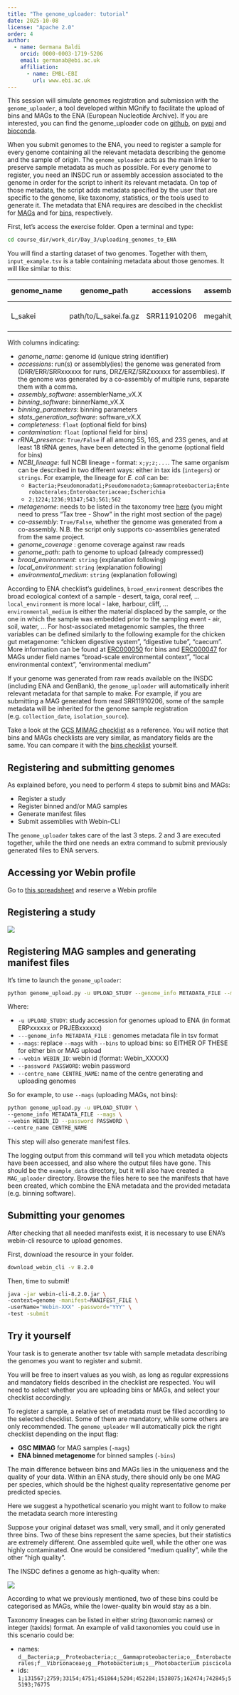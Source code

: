 ```yaml
---
title: "The genome_uploader: tutorial"
date: 2025-10-08
license: "Apache 2.0"
order: 4
author:
  - name: Germana Baldi
    orcid: 0000-0003-1719-5206
    email: germanab@ebi.ac.uk
    affiliation: 
      - name: EMBL-EBI
        url: www.ebi.ac.uk
---
```


This session will simulate genomes registration and submission with the `genome_uploader`, a tool developed within MGnify to facilitate the upload of bins and MAGs to the ENA (European Nucleotide Archive). If you are interested, you can find the genome_uploader code on [github](https://github.com/EBI-Metagenomics/genome_uploader), on [pypi](https://pypi.org/project/genome-uploader/) and [bioconda](https://bioconda.github.io/recipes/genome-uploader/README.html).

When you submit genomes to the ENA, you need to register a sample for every genome containing all the relevant metadata describing the genome and the sample of origin. The `genome_uploader` acts as the main linker to preserve sample metadata as much as possible. For every genome to register, you need an INSDC run or assembly accession associated to the genome in order for the script to inherit its relevant metadata. On top of those metadata, the script adds metadata specified by the user that are specific to the genome, like taxonomy, statistics, or the tools used to generate it. The metadata that ENA requires are descibed in the checklist for [MAGs](https://www.ebi.ac.uk/ena/browser/view/ERC000050) and for [bins](https://www.ebi.ac.uk/ena/browser/view/ERC000047), respectively.

First, let's access the exercise folder. Open a terminal and type:

```bash
cd course_dir/work_dir/Day_3/uploading_genomes_to_ENA
```

You will find a starting dataset of two genomes. Together with them, `input_example.tsv` is a table containing metadata about those genomes. It will like similar to this: 

::: {.table-responsive}
| genome_name | genome_path | accessions | assembly_software | binning_software | binning_parameters | stats_generation_software | completeness | contamination | genome_coverage | metagenome | co-assembly | broad_environment | local_environment | environmental_medium | rRNA_presence | taxonomy_lineage |
| --- | --- | --- | --- | --- | --- | --- | --- | --- | --- | --- | --- | --- | --- | --- | --- | --- |
| L_sakei | path/to/L_sakei.fa.gz | SRR11910206 | megahit_v1.2.9 | metabat_v1.2 | default | CheckM2_v1.0.1 | 99.7 | 0.38 | 27 | marine sediment metagenome | False | marine | coast | coastal sediment | True | d__Bacteria;p__Firmicutes;c__Bacilli;o__Lactobacillales;f__Lactobacillaceae;g__Latilactobacillus;s__Lactobacillus sakei |
:::

With columns indicating:

  * _genome_name_: genome id (unique string identifier)
  * _accessions_: run(s) or assembly(ies) the genome was generated from (DRR/ERR/SRRxxxxxx for runs, DRZ/ERZ/SRZxxxxxx for assemblies). If the genome was generated by a co-assembly of multiple runs, separate them with a comma.
  * _assembly_software_: assemblerName_vX.X
  * _binning_software_: binnerName_vX.X
  * _binning_parameters_: binning parameters
  * _stats_generation_software_: software_vX.X
  * _completeness_: `float` (optional field for bins)
  * _contamination_: `float` (optional field for bins)
  * _rRNA_presence_: `True/False` if all among 5S, 16S, and 23S genes, and at least 18 tRNA genes, have been detected in the genome (optional field for bins)
  * _NCBI_lineage_: full NCBI lineage - format: `x;y;z;...`. The same organism can be described in two different ways:  either in tax ids (`integers`) or `strings`. For example, the lineage for _E. coli_ can be:
    * `Bacteria;Pseudomonadati;Pseudomonadota;Gammaproteobacteria;Enterobacterales;Enterobacteriaceae;Escherichia`
    * `2;1224;1236;91347;543;561;562`
  * _metagenome_: needs to be listed in the taxonomy tree [here](<https://www.ebi.ac.uk/ena/browser/view/408169?show=tax-tree>) (you might need to press "Tax tree - Show" in the right most section of the page)
  * _co-assembly_: `True/False`, whether the genome was generated from a co-assembly. N.B. the script only supports co-assemblies generated from the same project.
  * _genome_coverage_ : genome coverage against raw reads
  * _genome_path_: path to genome to upload (already compressed)
  * _broad_environment_: `string` (explanation following)
  * _local_environment_: `string` (explanation following)
  * _environmental_medium_: `string` (explanation following)

According to ENA checklist's guidelines, `broad_environment` describes the broad ecological context of a sample - desert, taiga, coral reef, ... `local_environment` is more local - lake, harbour, cliff, ... `environmental_medium` is either the material displaced by the sample, or the one in which the sample was embedded prior to the sampling event - air, soil, water, ...
For host-associated metagenomic samples, the three variables can be defined similarly to the following example for the chicken gut metagenome: "chicken digestive system", "digestive tube", "caecum". More information can be found at [ERC000050](<https://www.ebi.ac.uk/ena/browser/view/ERC000050>) for bins and [ERC000047](<https://www.ebi.ac.uk/ena/browser/view/ERC000047>) for MAGs under field names "broad-scale environmental context", "local environmental context", "environmental medium"

If your genome was generated from raw reads available on the INSDC (including ENA and GenBank), the `genome_uploader` will automatically inherit relevant metadata for that sample to make. For example, if you are submitting a MAG generated from read SRR11910206, some of the sample metadata will be inherited for the genome sample registration (e.g. `collection_date`, `isolation_source`). 

Take a look at the [GCS MIMAG checklist](https://www.ebi.ac.uk/ena/browser/view/ERC000047) as a reference. You will notice that bins and MAGs checklists are very similar, as mandatory fields are the same. You can compare it with the [bins checklist](https://www.ebi.ac.uk/ena/browser/view/ERC000050) yourself.

## Registering and submitting genomes

As explained before, you need to perform 4 steps to submit bins and MAGs:

* Register a study
* Register binned and/or MAG samples
* Generate manifest files
* Submit assemblies with Webin-CLI

The `genome_uploader` takes care of the last 3 steps. 2 and 3 are executed together, while the third one needs an extra command to submit previously generated files to ENA servers.

## Accessing yor Webin profile

Go to [this spreadsheet](https://docs.google.com/document/d/1uPy4kua_WjaGeGbPmxA-h15WX9g9_FcS/edit?usp=sharing&ouid=103754228271574317142&rtpof=true&sd=true) and reserve a Webin profile

## Registering a study
![](genome_uploader/register_a_study.png)

## Registering MAG samples and generating manifest files

It's time to launch the `genome_uploader`:

```bash
python genome_upload.py -u UPLOAD_STUDY --genome_info METADATA_FILE --mags --webin WEBIN_ID --password PASSWORD --centre_name CENTRE_NAME
```

Where:

* `-u UPLOAD_STUDY`: study accession for genomes upload to ENA (in format ERPxxxxxx or PRJEBxxxxxx)
* `---genome_info METADATA_FILE` : genomes metadata file in tsv format
* `--mags`: replace `--mags` with `--bins` to upload bins: so EITHER OF THESE for either bin or MAG upload
* `--webin WEBIN_ID`: webin id (format: Webin_XXXXX)
* `--password PASSWORD`: webin password
* `--centre_name CENTRE_NAME`: name of the centre generating and uploading genomes

So for example, to use `--mags` (uploading MAGs, not bins):

```bash
python genome_upload.py -u UPLOAD_STUDY \
--genome_info METADATA_FILE --mags \
--webin WEBIN_ID --password PASSWORD \
--centre_name CENTRE_NAME
```

This step will also generate manifest files. 

The logging output from this command will tell you which metadata objects have been accessed, and also where the output files have gone.
This should be the `example_data` directory, but it will also have created a `MAG_uploader` directory.
Browse the files here to see the manifests that have been created, which combine the ENA metadata and the provided metadata (e.g. binning software).

## Submitting your genomes
After checking that all needed manifests exist, it is necessary to use ENA's webin-cli resource to upload genomes.

First, download the resource in your folder.

```bash
download_webin_cli -v 8.2.0
```

Then, time to submit!

```bash
java -jar webin-cli-8.2.0.jar \
-context=genome -manifest=MANIFEST_FILE \
-userName="Webin-XXX" -password="YYY" \
-test -submit
```

## Try it yourself

:::{.callout-step .callout-tip}
Your task is to generate another tsv table with sample metadata describing the genomes you want to register and submit.
:::

You will be free to insert values as you wish, as long as regular expressions and mandatory fields described in the checklist are respected. You will need to select whether you are uploading bins or MAGs, and select your checklist accordingly. 

:::{.callout-note}
To register a sample, a relative set of metadata must be filled according to the selected checklist. Some of them are mandatory, while some others are only recommended. The `genome_uploader` will automatically pick the right checklist depending on the input flag:

* __GSC MIMAG__ for MAG samples (`-mags`)
* __ENA binned metagenome__ for binned samples (`-bins`)
:::

The main difference between bins and MAGs lies in the uniqueness and the quality of your data. Within an ENA study, there should only be one MAG per species, which should be the highest quality representative genome per predicted species. 

Here we suggest a hypothetical scenario you might want to follow to make the metadata search more interesting

Suppose your original dataset was small, very small, and it only generated three bins. Two of these bins represent the same species, but their statistics are extremely different. One assembled quite well, while the other one was highly contaminated. One would be considered "medium quality", while the other "high quality". 

:::{.callout-tip}
The INSDC defines a genome as high-quality when: 

![](genome_uploader/high-quality-def-genomeUploader.png)
::: 

According to what we previously mentioned, two of these bins could be categorised as MAGs, while the lower-quality bin would stay as a bin.

:::{.callout-tip}
Taxonomy lineages can be listed in either string (taxonomic names) or integer (taxids) format. An example of valid taxonomies you could use in this scenario could be:

* names: `d__Bacteria;p__Proteobacteria;c__Gammaproteobacteria;o__Enterobacterales;f__Vibrionaceae;g__Photobacterium;s__Photobacterium piscicola`
* ids: `1;131567;2759;33154;4751;451864;5204;452284;1538075;162474;742845;55193;76775`
:::
